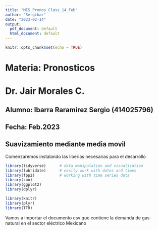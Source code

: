 ```yaml
---
title: "MIS_Pronos_Class_14_Feb"
author: "Sergibar"
date: "2023-02-14"
output:
  pdf_document: default
  html_document: default
---
```


```r
knitr::opts_chunk$set(echo = TRUE)
```

# Materia: Pronosticos
# Dr. Jair Morales C. 

## Alumno: Ibarra Raramírez Sergio (414025796)
## Fecha: Feb.2023


## Suavizamiento mediante media movil 

Comenzaremos instalando las liberias necesarias para el desarrollo 


```r

library(tidyverse)      # data manipulation and visualization
library(lubridate)      # easily work with dates and times
library(fpp2)           # working with time series data
library(zoo)
library(ggplot2)
library(dplyr)

library(knitr)
library(plyr)
library(TTR)


```


Vamos a importar el documento csv que contiene la demanda de gas natural en el sector eléctrico Mexicano 
